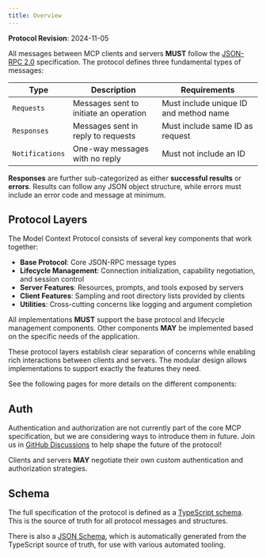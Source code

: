 ```yaml
---
title: Overview
---
```


<Info>**Protocol Revision**: 2024-11-05</Info>

All messages between MCP clients and servers **MUST** follow the
[JSON-RPC 2.0](https://www.jsonrpc.org/specification) specification. The protocol defines
three fundamental types of messages:

| Type            | Description                            | Requirements                           |
| --------------- | -------------------------------------- | -------------------------------------- |
| `Requests`      | Messages sent to initiate an operation | Must include unique ID and method name |
| `Responses`     | Messages sent in reply to requests     | Must include same ID as request        |
| `Notifications` | One-way messages with no reply         | Must not include an ID                 |

**Responses** are further sub-categorized as either **successful results** or **errors**.
Results can follow any JSON object structure, while errors must include an error code and
message at minimum.

## Protocol Layers

The Model Context Protocol consists of several key components that work together:

- **Base Protocol**: Core JSON-RPC message types
- **Lifecycle Management**: Connection initialization, capability negotiation, and
  session control
- **Server Features**: Resources, prompts, and tools exposed by servers
- **Client Features**: Sampling and root directory lists provided by clients
- **Utilities**: Cross-cutting concerns like logging and argument completion

All implementations **MUST** support the base protocol and lifecycle management
components. Other components **MAY** be implemented based on the specific needs of the
application.

These protocol layers establish clear separation of concerns while enabling rich
interactions between clients and servers. The modular design allows implementations to
support exactly the features they need.

See the following pages for more details on the different components:

<CardGroup cols={3}>
  <Card
    title="Lifecycle"
    icon="arrows-rotate"
    href="/specification/2024-11-05/basic/lifecycle"
  />
  <Card
    title="Resources"
    icon="file-lines"
    href="/specification/2024-11-05/server/resources"
  />
  <Card
    title="Prompts"
    icon="message"
    href="/specification/2024-11-05/server/prompts"
  />
  <Card
    title="Tools"
    icon="wrench"
    href="/specification/2024-11-05/server/tools"
  />
  <Card
    title="Logging"
    icon="rectangle-list"
    href="/specification/2024-11-05/server/utilities/logging"
  />
  <Card
    title="Sampling"
    icon="code"
    href="/specification/2024-11-05/client/sampling"
  />
</CardGroup>

## Auth

Authentication and authorization are not currently part of the core MCP specification,
but we are considering ways to introduce them in future. Join us in
[GitHub Discussions](https://github.com/modelcontextprotocol/specification/discussions)
to help shape the future of the protocol!

Clients and servers **MAY** negotiate their own custom authentication and authorization
strategies.

## Schema

The full specification of the protocol is defined as a
[TypeScript schema](http://github.com/modelcontextprotocol/specification/tree/main/schema/2024-11-05/schema.ts).
This is the source of truth for all protocol messages and structures.

There is also a
[JSON Schema](http://github.com/modelcontextprotocol/specification/tree/main/schema/2024-11-05/schema.json),
which is automatically generated from the TypeScript source of truth, for use with
various automated tooling.
